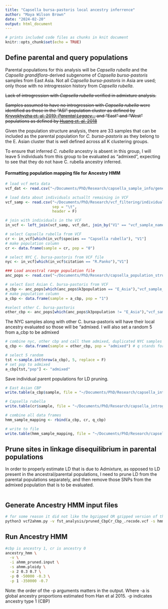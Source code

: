 ```yaml
---
title: "Capsella bursa-pastoris local ancestry inferrence"
author: "Maya Wilson Brown"
date: "2024-02-20"
output: html_document
---
```

```r
# prints included code files as chunks in knit document
knitr::opts_chunk$set(echo = TRUE)
```

## Define parental and query populations
Parental populations for this analysis will be *Capsella rubella* and the *Capsella grandiflora*-derived subgenome of *Capsella bursa-pastoris* samples from East Asia. Not all *Capsella bursa-pastoris* in Asia are used; only those with no introgression history from *Capsella rubella*.

~~Lack of introgression with *Capsella rubella* verified in admixture analysis.~~

~~Samples assumed to have no introgression with *Capsella rubella* were identified as those in the "ASI" population cluster as defined by [Kryvokhyzha et. al. 2019, *Parental Legacy...*](https://doi.org/10.1371/journal.pgen.1007949) and "East" and "West" populations as defined by [Huang et. al. 2018](https://doi.org/10.1111/nph.15299)~~

Given the population structure analysis, there are 33 samples that can be included as the parental population for *C. bursa-pastoris* as they belong to the E. Asian cluster that is well defined across all K clustering groups.

To ensure that inferred *C. rubella* ancestry is absent in this group, I will leave 5 individuals from this group to be evaluated as "admixed", expecting to see that they do not have C. rubella ancestry inferred.

#### Formatting population mapping file for Ancestry HMM
```r
# load vcf meta data
vcf_dat <- read.csv("~/Documents/PhD/Research/capsella_sample_info/generated_mkwb/Capsella_vcf_metadata.txt", sep = "\t", header = T)

# load data about individuals actuallt remaining in VCF
vcf_samp <- read.csv("~/Documents/PhD/Research/vcf_filtering/individuals/vcf_samples.txt",
                     sep = "\t",
                     header = F)

# join with individuals in the VCF
in_vcf <- left_join(vcf_samp, vcf_dat, join_by("V1" == "vcf_sample_name"))

# select Capsella rubella from VCF
cr <- in_vcf[which(in_vcf$species == "Capsella rubella"), "V1"]
# make population column
cr <- data.frame(sample = cr, pop = "0")

# select NYC C. bursa-pastoris from VCF file
nyc <- in_vcf[which(in_vcf$citation == "R.Panko"),"V1"]

### Load ancestral range population file
anc_pops <- read.csv("~/Documents/PhD/Research/capsella_population_structure/cbp_pop_str.txt", header = T, sep = "\t")

# select East Asian C. bursa-pastoris from VCF
a_cbp <- anc_pops[which(anc_pops$k3population == "E_Asia"),"vcf_sample_name"]
# make population column
a_cbp <- data.frame(sample = a_cbp, pop = "1")

#select other C. bursa-pastoris
other_cbp <- anc_pops[which(anc_pops$k3population != "E_Asia"),"vcf_sample_name"]
```

The NYC samples along with other C. bursa-pastoris will have their local ancestry evaluated so those will be "admixed. I will also set a random 5 from a_cbp to be admixed
```r
# combine nyc, other cbp and call them admixed, duplicated NYC samples
q_cbp <- data.frame(sample = other_cbp, pop = "admixed") # q stands for query

# select 5 random
tst <-sample.int(nrow(a_cbp), 5, replace = F)
# set pop to admixed
a_cbp[tst,"pop"] <- "admixed"
```

Save individual parent populations for LD pruning.
```r
# East Asian CBP
write.table(a_cbp$sample, file = "~/Documents/PhD/Research/capsella_introgression/eAsia_cbp.txt", quote = F, row.names = F, col.names = F)

# Capsella rubella
write.table(cr$sample, file = "~/Documents/PhD/Research/capsella_introgression/c_rubella.txt", quote = F, row.names = F, col.names = F)
```


```r
# combine all data frames
hmm_sample_mapping <- rbind(a_cbp, cr, q_cbp)
```

```r
# write to file
write.table(hmm_sample_mapping, file = "~/Documents/PhD/Research/capsella_introgression/hmm_sample_mapping.txt", quote = F, row.names = F, col.names = F)
```

## Prune sites in linkage disequilibrium in parental populations

In order to properly estimate LD that is due to Admixture, as opposed to LD present in the ancestral/parental populations, I need to prune LD from the parental populations separately, and then remove those SNPs from the admixed population that is to be evaluated.

```bash
```

## Generate Ancestry HMM input files
```bash
# for some reason it did not like the bgzipped OR gzipped version of the vcf
python3 vcf2ahmm.py -v fst_analysis/pruned_CbpCr_Cbp_.recode.vcf -s hmm_sample_mapping.txt > ahmm_input.txt
```

## Run Ancestry HMM
```bash
#cbp is ancestry 1, cr is ancestry 0
ancestry_hmm \
  -v \
  -i ahmm_pruned.input \
  -s ahmm.ploidy \
  -a 2 0.3 0.7 \
  -p 0 -50000 -0.3 \
  -p 1 -350000 -0.7
```

Note: the order of the -p arguments matters in the output.
Where -a is global ancestry proportions estimated from Han et al 2015. -p indicates ancestry type 1 (CBP)

